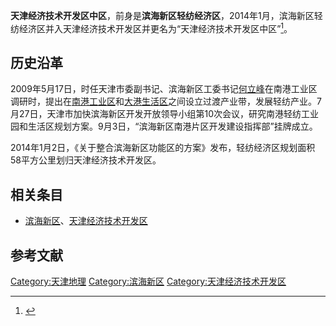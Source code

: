 '''天津经济技术开发区中区'''，前身是'''滨海新区轻纺经济区'''，2014年1月，滨海新区轻纺经济区并入天津经济技术开发区并更名为“天津经济技术开发区中区”<ref>{{cite news|author1=苏杰|title=开发区发展空间再扩容 轻纺北塘经济区纳入泰达|url=http://news.enorth.com.cn/system/2014/01/14/011608343.shtml|accessdate=2016-07-01|date=2014-01-14|archive-date=2016-08-18|archive-url=https://web.archive.org/web/20160818070331/http://news.enorth.com.cn/system/2014/01/14/011608343.shtml|dead-url=no}}</ref>。

== 历史沿革 ==
2009年5月17日，时任天津市委副书记、滨海新区工委书记[[何立峰|何立峰]]在南港工业区调研时，提出在[[南港工业区|南港工业区]]和[[大港区_(天津市)|大港生活区]]之间设立过渡产业带，发展轻纺产业。7月27日，天津市加快滨海新区开发开放领导小组第10次会议，研究南港轻纺工业园和生活区规划方案。9月3日，“滨海新区南港片区开发建设指挥部”挂牌成立。

2014年1月2日，《关于整合滨海新区功能区的方案》发布，轻纺经济区规划面积58平方公里划归天津经济技术开发区。

== 相关条目 ==
*[[滨海新区|滨海新区]]、[[天津经济技术开发区|天津经济技术开发区]]

==参考文献==
{{reflist}}
{{滨海新区功能区}}

[[Category:天津地理|Category:天津地理]]
[[Category:滨海新区|Category:滨海新区]]
[[Category:天津经济技术开发区|Category:天津经济技术开发区]]
